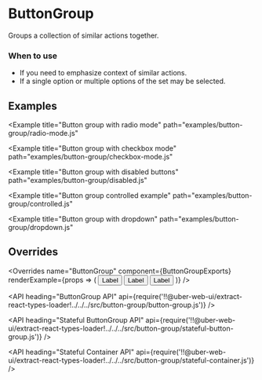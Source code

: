<!--
Copyright (c) 2018 Uber Technologies, Inc.

This source code is licensed under the MIT license found in the
LICENSE file in the root directory of this source tree.
-->





# ButtonGroup

Groups a collection of similar actions together.

### When to use

- If you need to emphasize context of similar actions.
- If a single option or multiple options of the set may be selected.

## Examples

<Example title="Button group basic usage" path="examples/button-group/basic.js">
  <Basic />
</Example>

<Example
  title="Button group with radio mode"
  path="examples/button-group/radio-mode.js"
>
  <RadioMode />
</Example>

<Example
  title="Button group with checkbox mode"
  path="examples/button-group/checkbox-mode.js"
>
  <CheckboxMode />
</Example>

<Example
  title="Button group with disabled buttons"
  path="examples/button-group/disabled.js"
>
  <Disabled />
</Example>

<Example
  title="Button group controlled example"
  path="examples/button-group/controlled.js"
>
  <Controlled />
</Example>

<Example
  title="Button group with dropdown"
  path="examples/button-group/dropdown.js"
>
  <Dropdown />
</Example>

## Overrides

<Overrides
  name="ButtonGroup"
  component={ButtonGroupExports}
  renderExample={props => (
    <ButtonGroup overrides={props.overrides}>
      <Button>Label</Button>
      <Button>Label</Button>
      <Button>Label</Button>
    </ButtonGroup>
  )}
/>

<API
  heading="ButtonGroup API"
  api={require('!!@uber-web-ui/extract-react-types-loader!../../../src/button-group/button-group.js')}
/>

<API
  heading="Stateful ButtonGroup API"
  api={require('!!@uber-web-ui/extract-react-types-loader!../../../src/button-group/stateful-button-group.js')}
/>

<API
  heading="Stateful Container API"
  api={require('!!@uber-web-ui/extract-react-types-loader!../../../src/button-group/stateful-container.js')}
/>
